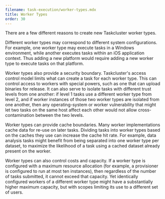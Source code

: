 ```yaml
---
filename: task-execution/worker-types.mdx
title: Worker Types
order: 30
---
```


There are a few different reasons to create new Taskcluster worker types.

Different worker types may correspond to different system configurations. For
example, one worker type may execute tasks in a Windows environment, while
another executes tasks within an iOS application context. Thus adding a new platform
would require adding a new worker type to execute tasks on that platform.

Worker types also provide a security boundary. Taskcluster's access control
model limits what can create a task for each worker type. This can control
access to workers with special powers, such as one that can upload binaries for
release. It can also serve to isolate tasks with different trust levels from
one another: if level 1 tasks use a different worker type from level 2, and if
worker instances of those two worker types are isolated from one another, then
any operating-system or worker vulnerability that might let two tasks on the
same host affect each other would not allow cross-contamination between the two
levels.

Worker types can provide cache boundaries. Many worker implementations cache
data for re-use on later tasks. Dividing tasks into worker types based on the
caches they use can increase the cache hit rate. For example, data analysis
tasks might benefit from being separated into one worker type per dataset, to
maximize the likelihood of a task using a cached dataset already present on the
worker.

Worker types can also control costs and capacity. If a worker type is
configured with a maximum resource allocation (for example, a provisioner is
configured to run at most ten instances), then regardless of the number of
tasks submitted, it cannot exceed that capacity. Yet identically configured
workers of a different worker type might have a substantially higher maximum
capacity, but with scopes limiting its use to a different set of users.